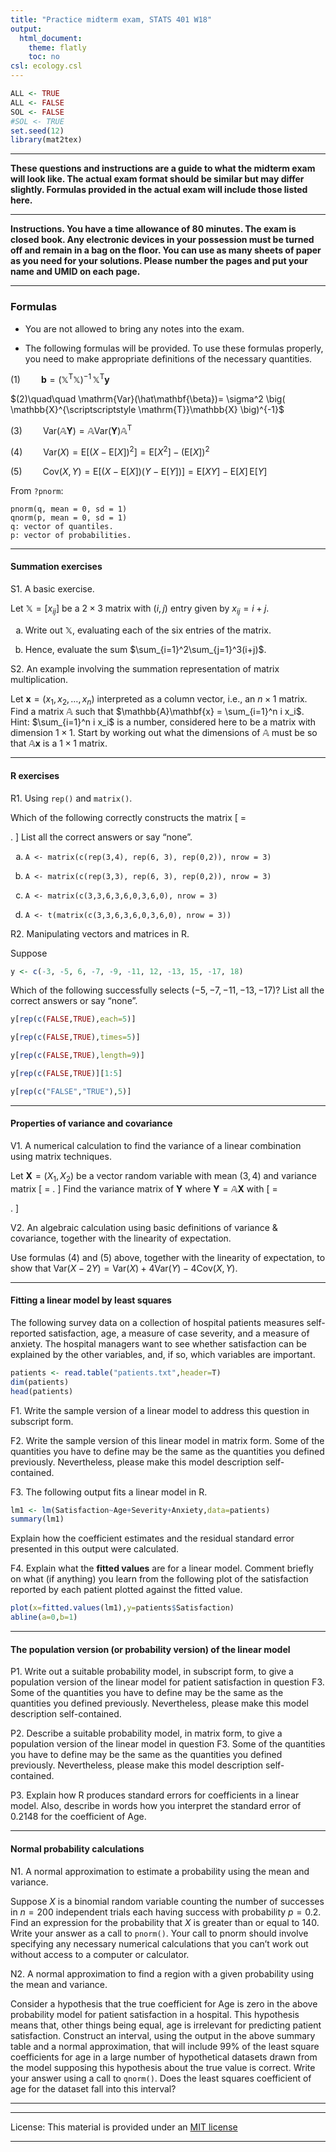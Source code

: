 ```yaml
---
title: "Practice midterm exam, STATS 401 W18"
output:
  html_document:
    theme: flatly
    toc: no
csl: ecology.csl
---
```


```r
ALL <- TRUE
ALL <- FALSE
SOL <- FALSE
#SOL <- TRUE
set.seed(12)
library(mat2tex)
```

\newcommand\mat[1]{\mathbb{#1}}
\newcommand\vect[1]{\mathbf{#1}}
\newcommand\transpose{{\scriptscriptstyle \mathrm{T}}}
\newcommand\prob{\mathrm{P}}
\newcommand\E{\mathrm{E}}
\newcommand\SE{\mathrm{SE}}
\newcommand\var{\mathrm{Var}}
\newcommand\cov{\mathrm{Cov}}

-----------

**These questions and instructions are a guide to what the midterm exam will look like. The actual exam format should be similar but may differ slightly. Formulas provided in the actual exam will include those listed here.**

----------

**Instructions. You have a time allowance of 80 minutes.  The exam is closed book. Any electronic devices in your possession must be turned off and remain in a bag on the floor. You can use as many sheets of paper as you need for your solutions. Please number the pages and put your name and UMID on each page.**

-----------

### Formulas

* You are not allowed to bring any notes into the exam. 

* The following formulas will be provided. To use these formulas properly, you need to make appropriate definitions of the necessary quantities.

$(1) \quad \quad
\vect{b}= \big( \mat{X}^\transpose \mat{X} \big)^{-1}\, \mat{X}^\transpose \vect{y}$

$(2)\quad\quad
\var(\hat\vect{\beta})= \sigma^2 \big( \mat{X}^\transpose \mat{X} \big)^{-1}$

$(3)\quad\quad 
\var(\mat{A}\vect{Y})=\mat{A}\var(\vect{Y})\mat{A}^\transpose$

$(4)\quad\quad
\var(X)=\E\big[ (X-\E[X])^2\big] = \E[X^2]-\big(\E[X]\big)^2$

$(5)\quad\quad
\cov(X,Y)=\E\big[ \big(X-\E[X]\big)\big(Y-\E[Y]\big)\big] = \E[XY]-\E[X]\,\E[Y]$

From `?pnorm`:
```
pnorm(q, mean = 0, sd = 1)
qnorm(p, mean = 0, sd = 1)
q: vector of quantiles.
p: vector of probabilities.
```

-----------

#### Summation exercises

S1. A basic exercise.

Let $\mat{X}=[x_{ij}]$ be a $2\times 3$ matrix with $(i,j)$ entry given by $x_{ij}=i+j$.

(a) Write out $\mat{X}$, evaluating each of the six entries of the matrix.

(b) Hence, evaluate the sum $\sum_{i=1}^2\sum_{j=1}^3(i+j)$.

S2. An example involving the summation representation of matrix multiplication.

Let $\vect{x}=(x_1,x_2,\dots,x_n)$ interpreted as a column vector, i.e., an $n\times 1$ matrix. Find a matrix $\mat{A}$ such that $\mat{A}\vect{x} = \sum_{i=1}^n i x_i$. <br>
Hint: $\sum_{i=1}^n i x_i$ is a number, considered here to be a matrix with dimension $1\times 1$. Start by working out what the dimensions of $\mat{A}$ must be so that $\mat{A}\vect{x}$ is a $1\times 1$ matrix.

-------

#### R exercises

R1. Using `rep()` and `matrix()`. 

Which of the following correctly constructs the matrix
\[
\mat{A}=
\begin{bmatrix}
    3 & 3 & 6 \\
    3 & 6 & 0 \\
    3 & 6 & 0
\end{bmatrix}.
\]
List all the correct answers or say "none".

a) `A <- matrix(c(rep(3,4), rep(6, 3), rep(0,2)), nrow = 3)`

b) `A <- matrix(c(rep(3,3), rep(6, 3), rep(0,2)), nrow = 3)`

c) `A <- matrix(c(3,3,6,3,6,0,3,6,0), nrow = 3)`

d) `A <- t(matrix(c(3,3,6,3,6,0,3,6,0), nrow = 3))`


R2. Manipulating vectors and matrices in R.

Suppose

```r
y <- c(-3, -5, 6, -7, -9, -11, 12, -13, 15, -17, 18)
```

Which of the following successfully selects $(-5, -7, -11, -13, -17)$?
List all the correct answers or say "none".

```r
y[rep(c(FALSE,TRUE),each=5)]

y[rep(c(FALSE,TRUE),times=5)]

y[rep(c(FALSE,TRUE),length=9)]

y[rep(c(FALSE,TRUE)][1:5]

y[rep(c("FALSE","TRUE"),5)]
```

---------

#### Properties of variance and covariance

V1. A numerical calculation to find the variance of a linear combination using matrix techniques.

Let $\vect{X} = (X_1, X_2)$ be a vector random variable with mean $(3,4)$ and variance matrix 
\[
\mat{V}=\begin{bmatrix}1 & 0 \\ 0 & 2 \end{bmatrix}.
\]
Find the variance matrix of $\vect{Y}$ where $\vect{Y}=\mat{A}\vect{X}$ with
\[
\mathbb{A}=
\begin{bmatrix}
    1 & 2 \\
    0 & -1 \\
\end{bmatrix}.
\]


V2. An algebraic calculation using basic definitions of variance & covariance, together with the linearity of expectation.

Use formulas (4) and (5) above, together with the linearity of expectation, to show that $\var(X-2Y)=\var(X)+4\var(Y)-4\cov(X,Y)$.

--------


#### Fitting a linear model by least squares 

The following survey data on a collection of hospital patients measures self-reported satisfaction, age, a measure of case severity, and a measure of anxiety. The hospital managers want to see whether satisfaction can be explained by the other variables, and, if so, which variables are important.

```r
patients <- read.table("patients.txt",header=T)
dim(patients)
head(patients)
```

F1. Write the sample version of a linear model to address this question in subscript form.


F2. Write the sample version of this linear model in matrix form. Some of the quantities you have to define may be the same as the quantities you defined previously. Nevertheless, please make this model description self-contained. 


F3. The following output fits a linear model in R.
```r
lm1 <- lm(Satisfaction~Age+Severity+Anxiety,data=patients) 
summary(lm1)
```
Explain how the coefficient estimates and the residual standard error presented in this output were calculated.

F4. Explain what the __fitted values__ are for a linear model. Comment briefly on what (if anything) you learn from the following plot of the satisfaction reported by each patient plotted against the fitted value.
```r
plot(x=fitted.values(lm1),y=patients$Satisfaction)
abline(a=0,b=1)
```

--------

#### The population version (or probability version) of the linear model

P1. Write out a suitable probability model, in subscript form, to give a population version of the linear model for patient satisfaction in question F3. Some of the quantities you have to define may be the same as the quantities you defined previously. Nevertheless, please make this model description self-contained. 


P2. Describe a suitable probability model, in matrix form, to give a population version of the linear model in question F3. Some of the quantities you have to define may be the same as the quantities you defined previously. Nevertheless, please make this model description self-contained. 


P3. Explain how R produces standard errors for coefficients in a linear model. Also, describe in words how you interpret the standard error of 0.2148 for the coefficient of Age.

--------------------

#### Normal probability calculations

N1. A normal approximation to estimate a probability using the mean and variance.

Suppose $X$ is a binomial random variable counting the number of successes in $n = 200$ independent trials each having success with probability $p= 0.2$.  Find an expression for the probability that $X$ is greater than or equal to 140. Write your answer as a call to `pnorm()`. Your call to pnorm should involve specifying any necessary numerical calculations that you can't work out without access to a computer or calculator.

N2. A normal approximation to find a region with a given probability using the mean and variance.

Consider a hypothesis that the true coefficient for Age is zero in the above probability model for patient satisfaction in a hospital.  This hypothesis means that, other things being equal, age is irrelevant for predicting patient satisfaction. Construct an interval, using the output in the above summary table and a normal approximation, that will include 99\% of the least square coefficients for age in a large number of hypothetical datasets drawn from the model supposing this hypothesis about the true value is correct. Write your answer using a call to `qnorm()`. Does the least squares coefficient of age for the dataset fall into this interval?


--------

--------


License: This material is provided under an [MIT license](https://ionides.github.io/401w18/LICENSE)<br>


------
